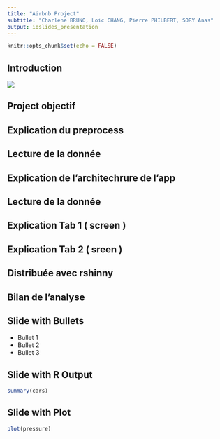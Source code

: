 ```yaml
---
title: "Airbnb Project"
subtitle: "Charlene BRUNO, Loic CHANG, Pierre PHILBERT, SORY Anas"
output: ioslides_presentation
---
```


```r
knitr::opts_chunk$set(echo = FALSE)
```

## Introduction 
<p><img src=".\img\intro.PNG" /></p>

## Project objectif 


## Explication du preprocess


## Lecture de la donnée 

## Explication de l'architechrure de l'app 

## Lecture de la donnée 

## Explication Tab 1 ( screen )

## Explication Tab 2 ( sreen )

## Distribuée avec rshinny 

## Bilan de l'analyse 




## Slide with Bullets

- Bullet 1
- Bullet 2
- Bullet 3

## Slide with R Output

```r
summary(cars)
```

## Slide with Plot

```r
plot(pressure)
```

